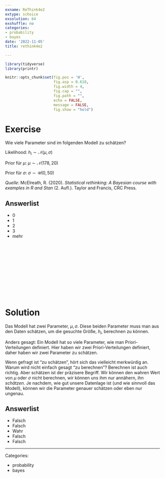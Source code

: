 ```yaml
---
exname: ReThink4e2
extype: schoice
exsolution: 64
exshuffle: no
categories:
- probability
- bayes
date: '2022-11-05'
title: rethink4e2

---
```





```r
library(tidyverse)
library(printr)
```


```r
knitr::opts_chunk$set(fig.pos = 'H',
                      fig.asp = 0.618,
                      fig.width = 4,
                      fig.cap = "", 
                      fig.path = "",
                      echo = FALSE,
                      message = FALSE,
                      fig.show = "hold")
```






# Exercise

Wie viele Parameter sind im folgenden Modell zu schätzen?

Likelihood:
$h_i \sim \mathcal{N}(\mu, \sigma)$

Prior für $\mu$:
$\mu \sim \mathcal{N}(178, 20)$

Prior für $\sigma$:
$\sigma \sim \mathcal{U}(0, 50)$


*Quelle*: McElreath, R. (2020). *Statistical rethinking: A Bayesian course with examples in R and Stan* (2. Aufl.). Taylor and Francis, CRC Press.



Answerlist
----------
* 0
* 1
* 2
* 3
* mehr




</br>
</br>
</br>
</br>
</br>
</br>
</br>
</br>
</br>
</br>

# Solution

Das Modell hat zwei Parameter, $\mu, \sigma$.
Diese beiden Parameter muss man aus den Daten schätzen,
um die gesuchte Größe,  $h_i$, berechnen zu können.

Anders gesagt: Ein Modell hat so viele Parameter, wie man Priori-Verteilungen definiert.
Hier haben wir zwei Priori-Verteilungen definiert,
daher haben wir zwei Parameter zu schätzen.

Wenn gefragt ist "zu schätzen", hört sich das vielleicht merkwürdig an.
Warum wird nicht einfach gesagt "zu berechnen"?
Berechnen ist auch richtig. Aber schätzen ist der präzisere Begriff.
Wir können den wahren Wert von $\mu$ oder $\sigma$ nicht berechnen,
wir können uns ihm nur annähern, ihn *schätzen*.
Je nachdem, wie gut unsere Datenlage ist (und wie sinnvoll das Modell),
können wir die Parameter genauer schätzen oder eben nur ungenau.


Answerlist
----------


* Falsch
* Falsch
* Wahr
* Falsch
* Falsch




---

Categories: 

- probability
- bayes

